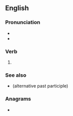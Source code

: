 ==English==

===Pronunciation===
* {{IPA|en|/ɹaɪvd/}}
* {{rhymes|en|aɪvd|s=1}}

===Verb===
{{head|en|verb form}}

# {{en-past of|rive}}

===See also===
* {{l|en|riven}} (alternative past participle)

===Anagrams===
* {{anagrams|en|a=deirv|Verdi|deriv.|diver|drive|vired}}